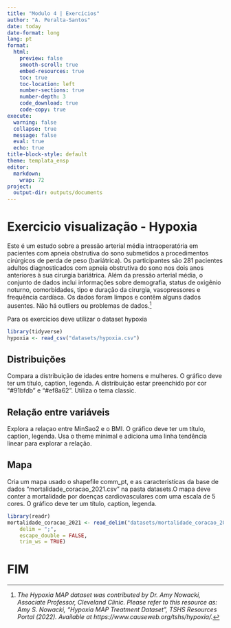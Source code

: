 ```yaml
---
title: "Modulo 4 | Exercícios"
author: "A. Peralta-Santos"
date: today
date-format: long
lang: pt 
format:
  html:
    preview: false
    smooth-scroll: true
    embed-resources: true
    toc: true
    toc-location: left
    number-sections: true
    number-depth: 3
    code_download: true
    code-copy: true
execute:
  warning: false
  collapse: true
  message: false
  eval: true
  echo: true
title-block-style: default
theme: templata_ensp
editor: 
  markdown: 
    wrap: 72
project:
  output-dir: outputs/documents
---
```


# Exercicio visualização - Hypoxia 

Este é um estudo sobre a pressão arterial média intraoperatória em pacientes com apneia obstrutiva do sono submetidos a procedimentos cirúrgicos de perda de peso (bariátrica). Os participantes são 281 pacientes adultos diagnosticados com apneia obstrutiva do sono nos dois anos anteriores à sua cirurgia bariátrica. Além da pressão arterial média, o conjunto de dados inclui informações sobre demografia, status de oxigênio noturno, comorbidades, tipo e duração da cirurgia, vasopressores e frequência cardíaca. Os dados foram limpos e contêm alguns dados ausentes. Não há outliers ou problemas de dados.[^1]

[^1]:*The Hypoxia MAP dataset was contributed by Dr. Amy Nowacki, Associate Professor, Cleveland Clinic. Please refer to this resource as: Amy S. Nowacki, “Hypoxia MAP Treatment Dataset”, TSHS Resources Portal (2022). Available at https://www.causeweb.org/tshs/hypoxia/.*

Para os exercicios deve utilizar o dataset hypoxia
```r
library(tidyverse)
hypoxia <- read_csv("datasets/hypoxia.csv")
```



## Distribuições

Compara a distribuição de idades entre homens e mulheres. O gráfico deve ter um título, caption, legenda. A distribuição estar preenchido por cor "#91bfdb" e "#ef8a62". Utiliza o tema classic.  


## Relação entre variáveis

Explora a relaçao entre MinSao2 e o BMI. O gráfico deve ter um título, caption, legenda. Usa o theme minimal e adiciona uma linha tendência linear para explorar a relação.

## Mapa

Cria um mapa usado o shapefile comm_pt, e as caracteristicas da base de dados "mortalidade_coracao_2021.csv" na pasta datasets.O mapa deve conter a mortalidade por doenças cardiovasculares com uma escala de 5 cores. O gráfico deve ter um título, caption, legenda.

```r
library(readr)
mortalidade_coracao_2021 <- read_delim("datasets/mortalidade_coracao_2021.csv", 
    delim = ";", 
    escape_double = FALSE, 
    trim_ws = TRUE)
```

# FIM